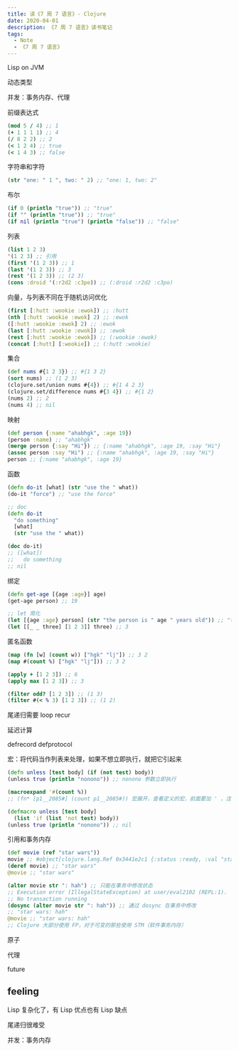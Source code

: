 ```yaml
---
title: 读《7 周 7 语言》- Clojure
date: 2020-04-01
description: 《7 周 7 语言》读书笔记
tags:
  - Note
  - 《7 周 7 语言》
---
```


Lisp on JVM

动态类型

并发：事务内存、代理

前缀表达式

```clojure
(mod 5 / 4) ;; 1
(+ 1 1 1 1) ;; 4
(/ 8 2 2) ;; 2
(< 1 2 4) ;; true
(< 1 4 3) ;; false
```

字符串和字符

```clojure
(str "one: " 1 ", two: " 2) ;; "one: 1, two: 2"
```

布尔

```clojure
(if 0 (println "true")) ;; "true"
(if "" (println "true")) ;; "true"
(if nil (println "true") (println "false")) ;; "false"
```

列表

```clojure
(list 1 2 3)
'(1 2 3) ;; 引用
(first '(1 2 3)) ;; 1
(last '(1 2 3)) ;; 3
(rest '(1 2 3)) ;; (2 3)
(cons :droid '(:r2d2 :c3po)) ;; (:droid :r2d2 :c3po)
```

向量，与列表不同在于随机访问优化

```clojure
(first [:hutt :wookie :ewok]) ;; :hutt
(nth [:hutt :wookie :ewok] 2) ;; :ewok
([:hutt :wookie :ewok] 2) ;; :ewok
(last [:hutt :wookie :ewok]) ;; :ewok
(rest [:hutt :wookie :ewok]) ;; (:wookie :ewok)
(concat [:hutt] [:wookie]) ;; (:hutt :wookie)
```

集合

```clojure
(def nums #{1 2 3}) ;; #{1 3 2}
(sort nums) ;; (1 2 3)
(clojure.set/union nums #{4}) ;; #{1 4 2 3}
(clojure.set/difference nums #{3 4}) ;; #{1 2}
(nums 2) ;; 2
(nums 4) ;; nil
```

映射

```clojure
(def person {:name "ahabhgk", :age 19})
(person :name) ;; "ahabhgk"
(merge person {:say "Hi"}) ;; {:name "ahabhgk", :age 19, :say "Hi"}
(assoc person :say "Hi") ;; {:name "ahabhgk", :age 19, :say "Hi"}
person ;; {:name "ahabhgk", :age 19}
```

函数

```clojure
(defn do-it [what] (str "use the " what))
(do-it "force") ;; "use the force"

;; doc
(defn do-it
  "do something"
  [what]
  (str "use the " what))

(doc do-it)
;; ([what])
;;   do something
;; nil
```

绑定

```clojure
(defn get-age [{age :age}] age)
(get-age person) ;; 19

;; let 简化
(let [{age :age} person] (str "the person is " age " years old")) ;; "the person is 19 years old"
(let [[_ _ three] [1 2 3]] three) ;; 3
```

匿名函数

```clojure
(map (fn [w] (count w)) ["hgk" "lj"]) ;; 3 2
(map #(count %) ["hgk" "lj"])) ;; 3 2

(apply + [1 2 3]) ;; 6
(apply max [1 2 3]) ;; 3

(filter odd? [1 2 3]) ;; (1 3)
(filter #(< % 3) [1 2 3]) ;; (1 2)
```

尾递归需要 loop recur

延迟计算

defrecord defprotocol

宏：将代码当作列表来处理，如果不想立即执行，就把它引起来

```clojure
(defn unless [test body] (if (not test) body))
(unless true (println "nonono")) ;; nonono 参数立即执行

(macroexpand '#(count %))
;; (fn* [p1__2085#] (count p1__2085#)) 宏展开，查看定义的宏，前面要加 ' ，注释 ;、引用 '、匿名函数 # 都是宏

(defmacro unless [test body]
  (list 'if (list 'not test) body))
(unless true (println "nonono")) ;; nil
```

引用和事务内存

```clojure
(def movie (ref "star wars"))
movie ;; #object[clojure.lang.Ref 0x3441e2c1 {:status :ready, :val "star wars"}]
(deref movie) ;; "star wars"
@movie ;; "star wars"

(alter movie str ": hah") ;; 只能在事务中修改状态
;; Execution error (IllegalStateException) at user/eval2102 (REPL:1).
;; No transaction running
(dosync (alter movie str ": hah")) ;; 通过 dosync 在事务中修改
;; "star wars: hah"
@movie ;; "star wars: hah"
;; Clojure 大部分使用 FP，对于可变的那些使用 STM（软件事务内存）
```

原子

代理

future

## feeling

Lisp 复杂化了，有 Lisp 优点也有 Lisp 缺点

尾递归很难受

并发：事务内存
